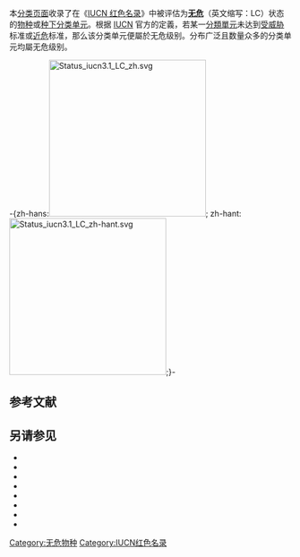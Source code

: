 {{Commons category|IUCN Least Concern species|IUCN 红色名录无危物种}}
{{Wikispecies|Category:IUCN Least Concern species|IUCN 红色名录无危物种}}

本[[Wikipedia:頁面分類|分类页面]]收录了在《[[國際自然保護聯盟瀕危物種紅色名錄|IUCN 红色名录]]》中被评估为'''[[无危|无危]]'''（英文缩写：LC）状态的[[物种|物种]]或[[种下分类单元|种下分类单元]]。根据 [[IUCN|IUCN]] 官方的定義，若某一[[分類單元|分類單元]]未达到[[受威胁|受威胁]]标准或[[近危|近危]]标准，那么该分类单元便屬於无危级别{{r|IUCN, 2012|IUCN, 2002}}。分布广泛且数量众多的分类单元均屬无危级别{{r|IUCN, 2012|IUCN, 2002}}。

-{zh-hans:[[File:Status_iucn3.1_LC_zh.svg|280px]]; zh-hant:[[File:Status_iucn3.1_LC_zh-hant.svg|280px]];}-

==参考文献==
{{Reflist|refs=
<ref name="IUCN, 2012">{{cite book |author=IUCN |year=2012 |chapter=IV. THE CATEGORIES |title=''IUCN Red List Categories and Criteria: Version 3.1'' |edition=(2nd ed.) |publisher=IUCN |place=
[[格朗|Gland]], [[Switzerland|Switzerland]] and [[劍橋|Cambridge]], [[UK|UK]] |page=15 |isbn=978-2-8317-1435-6 |url=https://portals.iucn.org/library/sites/library/files/documents/RL-2001-001-2nd.pdf |archive-url=https://web.archive.org/web/20220319075845/https://portals.iucn.org/library/sites/library/files/documents/RL-2001-001-2nd.pdf |archive-date=2022-03-19 |url-status=live}}{{en}}</ref>

<ref name="IUCN, 2002">{{cite book |author=IUCN 物种生存委员会 |author-link=IUCN物种存续委员会 |others=中国环境与发展国际合作委员会生物多样性工作组, 中华人民共和国濒危物种进出口管理办公室, 中华人民共和国濒危物种科学委员会, 译制 |year=2002 |chapter=IV. 物种濒危等级 |title=IUCN 物种红色名录濒危等级和标准3.1版 |page=19 |url=https://portals.iucn.org/library/sites/library/files/documents/RL-2001-001-Zh.pdf |archive-url=https://web.archive.org/web/20220312023046/https://portals.iucn.org/library/sites/library/files/documents/RL-2001-001-Zh.pdf |archive-date=2022-03-12 |url-status=live}}{{zh-cn}}</ref>
}}

==另请参见==
{{Portal|生物学|環境|生态}}
{{Div col}}
* {{Clc2|IUCN紅色名錄絕滅物種}}
* {{Clc2|IUCN紅色名錄野外絕滅物種}}
* {{Clc2|IUCN紅色名錄極危物種}}
* {{Clc2|IUCN紅色名錄瀕危物種}}
* {{Clc2|IUCN红色名录易危物种}}
* {{Clc2|IUCN红色名录依赖保育物种}}
* {{Clc2|IUCN紅色名錄近危物種}}
* {{Clc2|IUCN红色名录数据缺乏物种}}
{{Div col end}}

{{CatAutoTOC}}

[[Category:无危物种|Category:无危物种]]
[[Category:IUCN红色名录|Category:IUCN红色名录]]